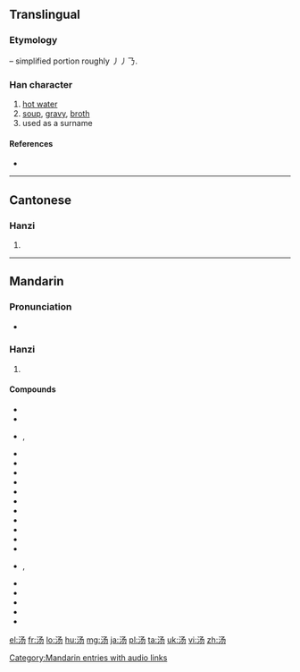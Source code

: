 {{also|湯}}
==Translingual==
{{Hani-forms|汤|[[湯]]}}

===Etymology===
{{Han simp|湯|f=昜}} – simplified portion roughly 丿丿𠄎.

===Han character===
{{Han char|rn=85|rad=水|as=03|sn=6|four=|canj=水弓尸竹 (ENSH)}}

# [[hot water]]
# [[soup]], [[gravy]], [[broth]]
# used as a surname

====References====
* {{Han ref|kx=0607.051|hdz=31556.010|uh=6C64|ud=27748}}

----

==Cantonese==

===Hanzi===
{{yue-hanzi|jyut=|y=tong1|tra=湯}}

# {{defn|lang=yue|sort=水03}}

----

==Mandarin==

===Pronunciation===
* {{audio|zh-tāng.ogg|audio}}

===Hanzi===
{{cmn-hanzi|tra=湯|pin=[[shāng]] ([[shang1]]), [[tāng]] ([[tang1]]), [[tàng]] ([[tang4]]), [[yáng]] ([[yang2]])|wg=shang<sup>1</sup>, t'ang<sup>1</sup>, t'ang<sup>4</sup>, yang<sup>2</sup>}}

# {{defn|lang=cmn|sort=水03}}

====Compounds====
* {{l|cmn|茶汤|tr=chátāng}}
* {{l|cmn|乳脂汤|tr=rǔzhītāng}}
* {{l|cmn|汤包}}, {{l|cmn|汤包儿}}
* {{l|cmn|汤菜}}
* {{l|cmn|汤池}}
* {{l|cmn|汤罐}}
* {{l|cmn|汤锅|tr=tāngguō}}
* {{l|cmn|汤壶}}
* {{l|cmn|汤剂}}
* {{l|cmn|汤加|tr=Tāngjiā}}
* {{l|cmn|汤料}}
* {{l|cmn|汤面}}
* {{l|cmn|汤泡饭}}
* {{l|cmn|汤色}}
* {{l|cmn|汤勺}}, {{l|cmn|汤勺儿}}
* {{l|cmn|汤匙}}
* {{l|cmn|汤水}}
* {{l|cmn|汤团}}
* {{l|cmn|汤药|tr=tāngyào}}
* {{l|cmn|汤圆|tr=tāngyuán}}

[[Category:Mandarin entries with audio links]]

[[el:汤]]
[[fr:汤]]
[[lo:汤]]
[[hu:汤]]
[[mg:汤]]
[[ja:汤]]
[[pl:汤]]
[[ta:汤]]
[[uk:汤]]
[[vi:汤]]
[[zh:汤]]
